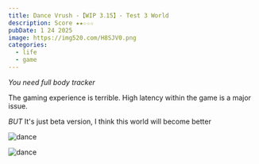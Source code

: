 ```yaml
---
title: Dance Vrush -【WIP 3․15】- Test 3 World
description: Score ★★☆☆☆
pubDate: 1 24 2025
image: https://img520.com/H8SJV0.png
categories:
  - life
  - game
---
```


*You need full body tracker*

The gaming experience is terrible. High latency within the game is a major issue.

*BUT* It's just beta version, I think this world will become better

![dance](https://img520.com/APnKGC.png)

![dance](https://img520.com/yVaqgf.png)